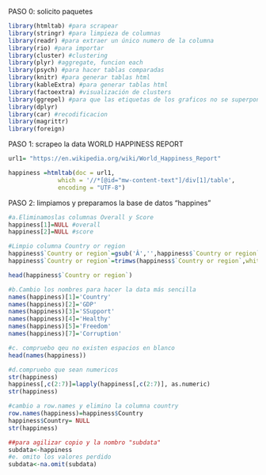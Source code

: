 
PASO 0: solicito paquetes
```r
library(htmltab) #para scrapear
library(stringr) #para limpieza de columnas 
library(readr) #para extraer un único numero de la columna
library(rio) #para importar
library(cluster) #clustering
library(plyr) #aggregate, funcion each
library(psych) #para hacer tablas comparadas
library(knitr) #para generar tablas html
library(kableExtra) #para generar tablas html
library(factoextra) #visualización de clusters
library(ggrepel) #para que las etiquetas de los graficos no se superpongan
library(dplyr)
library(car) #recodificacion
library(magrittr)
library(foreign)
```

PASO 1: scrapeo la data WORLD HAPPINESS REPORT

```r
url1= "https://en.wikipedia.org/wiki/World_Happiness_Report" 

happiness =htmltab(doc = url1, 
              which = '//*[@id="mw-content-text"]/div[1]/table',
              encoding = "UTF-8") 
```

PASO 2: limpiamos y preparamos la base de datos "happines"
```r
#a.Eliminamoslas columnas Overall y Score
happiness[1]=NULL #overall
happiness[2]=NULL #score

#Limpio columna Country or region
happiness$`Country or region`=gsub('Â','',happiness$`Country or region`)
happiness$`Country or region`=trimws(happiness$`Country or region`,whitespace = "[\\h\\v]")

head(happiness$`Country or region`)
```


```r
#b.Cambio los nombres para hacer la data más sencilla
names(happiness)[1]='Country'
names(happiness)[2]='GDP'
names(happiness)[3]='SSupport'
names(happiness)[4]='Healthy'
names(happiness)[5]='Freedom'
names(happiness)[7]='Corruption'

#c. compruebo qeu no existen espacios en blanco
head(names(happiness))
```


```r
#d.compruebo que sean numericos
str(happiness)
happiness[,c(2:7)]=lapply(happiness[,c(2:7)], as.numeric)
str(happiness)
```


```r
#cambio a row.names y elimino la columna country
row.names(happiness)=happiness$Country
happiness$Country= NULL
str(happiness)
```


```r
##para agilizar copio y la nombro "subdata"
subdata<-happiness
#e. omito los valores perdido
subdata<-na.omit(subdata)
```